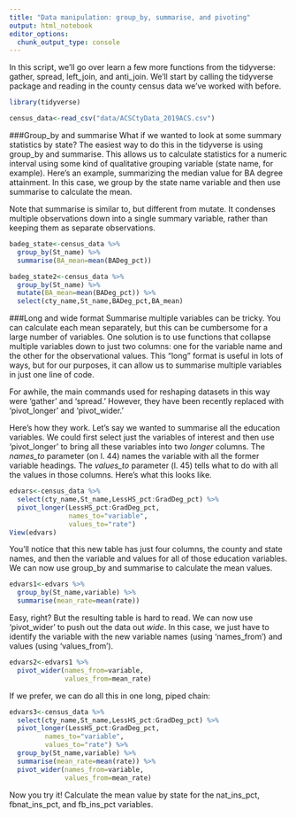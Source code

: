 ```yaml
---
title: "Data manipulation: group_by, summarise, and pivoting"
output: html_notebook
editor_options: 
  chunk_output_type: console
---
```


In this script, we'll go over learn a few more functions from the tidyverse: gather, spread, left_join, and anti_join. We'll start by calling the tidyverse package and reading in the county census data we've worked with before.

```r
library(tidyverse)

census_data<-read_csv("data/ACSCtyData_2019ACS.csv")
```

###Group_by and summarise
What if we wanted to look at some summary statistics by state? The easiest way to do this in the tidyverse is using group_by and summarise. This allows us to calculate statistics for a numeric interval using some kind of qualitative grouping variable (state name, for example). Here's an example, summarizing the median value for BA degree attainment. In this case, we group by the state name variable and then use summarise to calculate the mean. 

Note that summarise is similar to, but different from mutate. It condenses multiple observations down into a single summary variable, rather than keeping them as separate observations.

```r
badeg_state<-census_data %>%
  group_by(St_name) %>%
  summarise(BA_mean=mean(BADeg_pct))

badeg_state2<-census_data %>%
  group_by(St_name) %>%
  mutate(BA_mean=mean(BADeg_pct)) %>%
  select(cty_name,St_name,BADeg_pct,BA_mean)
```


###Long and wide format
Summarise multiple variables can be tricky. You can calculate each mean separately, but this can be cumbersome for a large number of variables. One solution is to use functions that collapse multiple variables down to just two columns: one for the variable name and the other for the observational values. This "long" format is useful in lots of ways, but for our purposes, it can allow us to summarise multiple variables in just one line of code.

For awhile, the main commands used for reshaping datasets in this way were 'gather' and 'spread.' However, they have been recently replaced with 'pivot_longer' and 'pivot_wider.'

Here's how they work. Let's say we wanted to summarise all the education variables. We could first select just the variables of interest and then use 'pivot_longer' to bring all these variables into two *longer* columns. The *names_to* parameter (on l. 44) names the variable with all the former variable headings. The *values_to* parameter (l. 45) tells what to do with all the values in those columns. Here's what this looks like.

```r
edvars<-census_data %>%
  select(cty_name,St_name,LessHS_pct:GradDeg_pct) %>%
  pivot_longer(LessHS_pct:GradDeg_pct,
               names_to="variable",
               values_to="rate")
View(edvars)
```

You'll notice that this new table has just four columns, the county and state names, and then the variable and values for all of those education variables. We can now use group_by and summarise to calculate the mean values.

```r
edvars1<-edvars %>%
  group_by(St_name,variable) %>%
  summarise(mean_rate=mean(rate))
```

Easy, right? But the resulting table is hard to read. We can now use 'pivot_wider' to push out the data out *wide*. In this case, we just have to identify the variable with the new variable names (using 'names_from') and values (using 'values_from').

```r
edvars2<-edvars1 %>%
  pivot_wider(names_from=variable,
              values_from=mean_rate)
```

If we prefer, we can do all this in one long, piped chain:

```r
edvars3<-census_data %>%
  select(cty_name,St_name,LessHS_pct:GradDeg_pct) %>%
  pivot_longer(LessHS_pct:GradDeg_pct,
         names_to="variable",
         values_to="rate") %>%
  group_by(St_name,variable) %>%
  summarise(mean_rate=mean(rate)) %>%
  pivot_wider(names_from=variable,
              values_from=mean_rate)
```

Now you try it! Calculate the mean value by state for the nat_ins_pct, fbnat_ins_pct, and fb_ins_pct variables.
